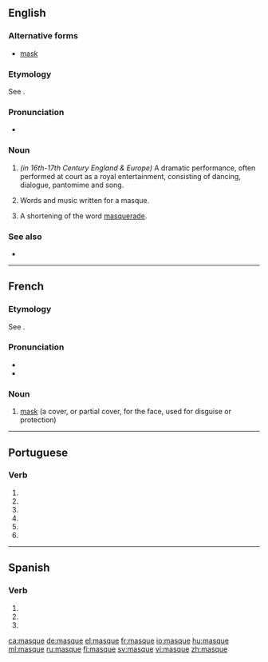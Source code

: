 {{wikipedia|Masque}}
==English==

===Alternative forms===
* [[mask]]

===Etymology===
See {{term|mask|lang=en}}.

===Pronunciation===
* {{IPA|/maːsk/}}

===Noun===
{{en-noun}}

# {{archaic}} ''(in 16th-17th Century England & Europe)'' A dramatic performance, often performed at court as a royal entertainment, consisting of dancing, dialogue, pantomime and song.
# {{archaic}} Words and music written for a masque.
# {{archaic}} A shortening of the word [[masquerade]].

===See also===
* {{pedialite}}

----

==French==

===Etymology===
See {{term|mask|lang=en}}.

===Pronunciation===
* {{IPA|/mask/|lang=fr}}
* {{audio|Fr-masque.ogg|Audio}}

===Noun===
{{fr-noun|m}}

# [[mask]] (a cover, or partial cover, for the face, used for disguise or protection)

----

==Portuguese==

===Verb===
{{pt-verb form}}

# {{pt-verb form of|[[mascar]]|ar|subjunctive|present|singular|first}}
# {{pt-verb form of|[[mascar]]|ar|subjunctive|present|singular|third}}
# {{pt-verb form of|[[mascar]]|ar|imperative|affirmative|singular|first|}}
# {{pt-verb form of|[[mascar]]|ar|imperative|affirmative|singular|third|}}
# {{pt-verb form of|[[mascar]]|ar|imperative|negative|singular|first|}}
# {{pt-verb form of|[[mascar]]|ar|imperative|negative|singular|third|}}

----

==Spanish==

===Verb===
{{es-verb-form|mascar}}

# {{es-verb form of|ending=ar|mood=subjunctive|tense=present|pers=1|number=singular|[[mascar]]}}
# {{es-verb form of|ending=ar|mood=subjunctive|tense=present|pers=2|formal=yes|number=singular|[[mascar]]}}
# {{es-verb form of|ending=ar|mood=subjunctive|tense=present|pers=3|number=singular|[[mascar]]}}

[[ca:masque]]
[[de:masque]]
[[el:masque]]
[[fr:masque]]
[[io:masque]]
[[hu:masque]]
[[ml:masque]]
[[ru:masque]]
[[fi:masque]]
[[sv:masque]]
[[vi:masque]]
[[zh:masque]]